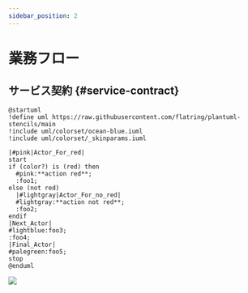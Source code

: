 ```yaml
---
sidebar_position: 2
---
```

# 業務フロー

## サービス契約 {#service-contract}

```plantuml:img/example-flow
@startuml
!define uml https://raw.githubusercontent.com/flatring/plantuml-stencils/main
!include uml/colorset/ocean-blue.iuml
!include uml/colorset/_skinparams.iuml

|#pink|Actor_For_red|
start
if (color?) is (red) then
  #pink:**action red**;
  :foo1;
else (not red)
  |#lightgray|Actor_For_no_red|
  #lightgray:**action not red**;
  :foo2;
endif
|Next_Actor|
#lightblue:foo3;
:foo4;
|Final_Actor|
#palegreen:foo5;
stop
@enduml
```
<!-- ![](./img/example-flow.svg) -->
![](./img/example-flow.png)
